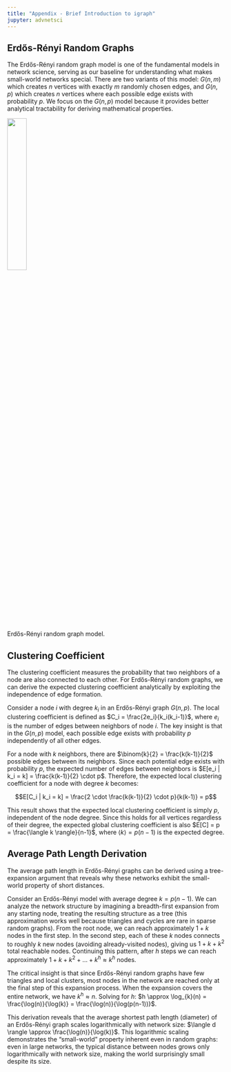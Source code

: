 ```yaml
---
title: "Appendix - Brief Introduction to igraph"
jupyter: advnetsci
---
```


## Erdős-Rényi Random Graphs



The Erdős-Rényi random graph model is one of the fundamental models in network science, serving as our baseline for understanding what makes small-world networks special. There are two variants of this model: $G(n,m)$ which creates $n$ vertices with exactly $m$ randomly chosen edges, and $G(n,p)$ which creates $n$ vertices where each possible edge exists with probability $p$. We focus on the $G(n,p)$ model because it provides better analytical tractability for deriving mathematical properties.

::: {#fig-erdos-renyi}

![](https://upload.wikimedia.org/wikipedia/commons/6/6e/Critical_1000-vertex_Erd%C5%91s%E2%80%93R%C3%A9nyi%E2%80%93Gilbert_graph.svg){width=30%}

Erdős-Rényi random graph model.

:::

## Clustering Coefficient

The clustering coefficient measures the probability that two neighbors of a node are also connected to each other. For Erdős-Rényi random graphs, we can derive the expected clustering coefficient analytically by exploiting the independence of edge formation.

Consider a node $i$ with degree $k_i$ in an Erdős-Rényi graph $G(n,p)$. The local clustering coefficient is defined as $C_i = \frac{2e_i}{k_i(k_i-1)}$, where $e_i$ is the number of edges between neighbors of node $i$. The key insight is that in the $G(n,p)$ model, each possible edge exists with probability $p$ independently of all other edges.

For a node with $k$ neighbors, there are $\binom{k}{2} = \frac{k(k-1)}{2}$ possible edges between its neighbors. Since each potential edge exists with probability $p$, the expected number of edges between neighbors is $E[e_i | k_i = k] = \frac{k(k-1)}{2} \cdot p$. Therefore, the expected local clustering coefficient for a node with degree $k$ becomes:

$$E[C_i | k_i = k] = \frac{2 \cdot \frac{k(k-1)}{2} \cdot p}{k(k-1)} = p$$

This result shows that the expected local clustering coefficient is simply $p$, independent of the node degree. Since this holds for all vertices regardless of their degree, the expected global clustering coefficient is also $E[C] = p = \frac{\langle k \rangle}{n-1}$, where $\langle k \rangle = p(n-1)$ is the expected degree.


## Average Path Length Derivation

The average path length in Erdős-Rényi graphs can be derived using a tree-expansion argument that reveals why these networks exhibit the small-world property of short distances.

Consider an Erdős-Rényi model with average degree $k = p(n-1)$. We can analyze the network structure by imagining a breadth-first expansion from any starting node, treating the resulting structure as a tree (this approximation works well because triangles and cycles are rare in sparse random graphs). From the root node, we can reach approximately $1 + k$ nodes in the first step. In the second step, each of these $k$ nodes connects to roughly $k$ new nodes (avoiding already-visited nodes), giving us $1 + k + k^2$ total reachable nodes. Continuing this pattern, after $h$ steps we can reach approximately $1 + k + k^2 + \ldots + k^h \approx k^h$ nodes.

The critical insight is that since Erdős-Rényi random graphs have few triangles and local clusters, most nodes in the network are reached only at the final step of this expansion process. When the expansion covers the entire network, we have $k^h \approx n$. Solving for $h$: $h \approx \log_{k}(n) = \frac{\log(n)}{\log(k)} = \frac{\log(n)}{\log(p(n-1))}$.

This derivation reveals that the average shortest path length (diameter) of an Erdős-Rényi graph scales logarithmically with network size: $\langle d \rangle \approx \frac{\log(n)}{\log(k)}$. This logarithmic scaling demonstrates the "small-world" property inherent even in random graphs: even in large networks, the typical distance between nodes grows only logarithmically with network size, making the world surprisingly small despite its size.

